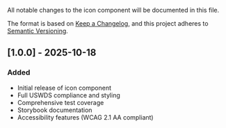 
<Meta title="Components/Icon/Changelog" />

All notable changes to the icon component will be documented in this file.

The format is based on [Keep a Changelog](https://keepachangelog.com/en/1.0.0/),
and this project adheres to [Semantic Versioning](https://semver.org/spec/v2.0.0.html).

## [1.0.0] - 2025-10-18

### Added

- Initial release of icon component
- Full USWDS compliance and styling
- Comprehensive test coverage
- Storybook documentation
- Accessibility features (WCAG 2.1 AA compliant)
